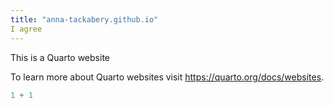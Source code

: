 ```yaml
---
title: "anna-tackabery.github.io"
I agree 
---
```


This is a Quarto website

To learn more about Quarto websites visit <https://quarto.org/docs/websites>.

```r
1 + 1
```
